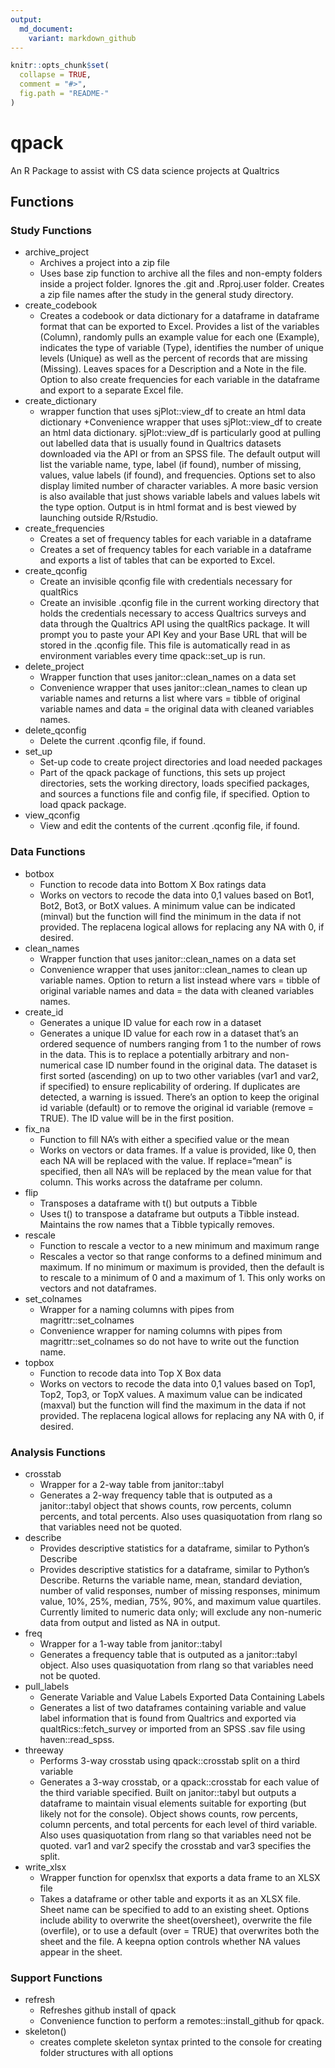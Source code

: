 ---
output:
  md_document:
    variant: markdown_github
---

<!-- README.md is generated from README.Rmd. Please edit that file -->

```{r, echo = FALSE}
knitr::opts_chunk$set(
  collapse = TRUE,
  comment = "#>",
  fig.path = "README-"
)
```

# qpack

An R Package to assist with CS data science projects at Qualtrics

## Functions

### Study Functions

* archive_project
  + Archives a project into a zip file
  + Uses base zip function to archive all the files and non-empty folders inside a project folder. Ignores the .git and .Rproj.user folder. Creates a zip file names after the study in the general study directory.
  

* create_codebook
  + Creates a codebook or data dictionary for a dataframe in dataframe format that can be exported to Excel.  Provides a list of the variables (Column), randomly pulls an example value for each one (Example), indicates the type of variable (Type), identifies the number of unique levels (Unique) as well as the percent of records that are missing (Missing).  Leaves spaces for a Description and a Note in the file.  Option to also create frequencies for each variable in the dataframe and export to a separate Excel file.
  
  
* create_dictionary
  + wrapper function that uses sjPlot::view_df to create an html data dictionary
  +Convenience wrapper that uses sjPlot::view_df to create an html data dictionary.  sjPlot::view_df is particularly good at pulling out labelled data that is usually found in Qualtrics datasets downloaded via the API or from an SPSS file.  The default output will list the variable name, type, label (if found), number of missing, values, value labels (if found), and frequencies.  Options set to also display limited number of character variables.  A more basic version is also available that just shows variable labels and values labels wit the type option.  Output is in html format and is best viewed by launching outside R/Rstudio.
  
  
* create_frequencies
  + Creates a set of frequency tables for each variable in a dataframe
  + Creates a set of frequency tables for each variable in a dataframe and exports a list of tables that can be exported to Excel.


* create_qconfig
  + Create an invisible qconfig file with credentials necessary for qualtRics
  + Create an invisible .qconfig file in the current working directory that holds the credentials necessary to access Qualtrics surveys and data through the Qualtrics API using the qualtRics package.  It will prompt you to paste your API Key and your Base URL that will be stored in the .qconfig file.  This file is automatically read in as environment variables every time qpack::set_up is run.


* delete_project
  + Wrapper function that uses janitor::clean_names on a data set
  + Convenience wrapper that uses janitor::clean_names to clean up variable names and returns a list where vars = tibble of original variable names and data = the original data with cleaned variables names.


* delete_qconfig
  + Delete the current .qconfig file, if found.


* set_up
  + Set-up code to create project directories and load needed packages
  + Part of the qpack package of functions, this sets up project directories, sets the working directory, loads specified packages, and sources a functions file and config file, if specified. Option to load qpack package.


* view_qconfig
  + View and edit the contents of the current .qconfig file, if found.


### Data Functions

* botbox
  + Function to recode data into Bottom X Box ratings data
  + Works on vectors to recode the data into 0,1 values based on Bot1, Bot2, Bot3, or BotX values. A minimum value can be indicated (minval) but the function will find the minimum in the data if not provided. The replacena logical allows for replacing any NA with 0, if desired.

    
* clean_names
  + Wrapper function that uses janitor::clean_names on a data set
  + Convenience wrapper that uses janitor::clean_names to clean up variable names.  Option to return a list instead where vars = tibble of original variable names and data = the data with cleaned variables names.


* create_id
  + Generates a unique ID value for each row in a dataset
  + Generates a unique ID value for each row in a dataset that's an ordered sequence of numbers ranging from 1 to the number of rows in the data. This is to replace a potentially arbitrary and non-numerical case ID number found in the original data. The dataset is first sorted (ascending) on up to two other variables (var1 and var2, if specified) to ensure replicability of ordering. If duplicates are detected, a warning is issued. There's an option to keep the original id variable (default) or to remove the original id variable (remove = TRUE). The ID value will be in the first position.


* fix_na
  + Function to fill NA's with either a specified value or the mean
  + Works on vectors or data frames. If a value is provided, like 0, then each NA will be replaced with the value. If replace="mean" is specified, then all NA's will be replaced by the mean value for that column. This works across the dataframe per column.


* flip
  + Transposes a dataframe with t() but outputs a Tibble
  + Uses t() to transpose a dataframe but outputs a Tibble instead. Maintains the row names that a Tibble typically removes.


* rescale
  + Function to rescale a vector to a new minimum and maximum range
  + Rescales a vector so that range conforms to a defined minimum and maximum. If no minimum or maximum is provided, then the default is to rescale to a minimum of 0 and a maximum of 1. This only works on vectors and not dataframes.

    
* set_colnames
  + Wrapper for a naming columns with pipes from magrittr::set_colnames
  + Convenience wrapper for naming columns with pipes from magrittr::set_colnames so do not have to write out the function name.

    
* topbox
  + Function to recode data into Top X Box data
  + Works on vectors to recode the data into 0,1 values based on Top1, Top2, Top3, or TopX values. A maximum value can be indicated (maxval) but the function will find the maximum in the data if not provided. The replacena logical allows for replacing any NA with 0, if desired.


### Analysis Functions

* crosstab
  + Wrapper for a 2-way table from janitor::tabyl
  + Generates a 2-way frequency table that is outputed as a janitor::tabyl object that shows counts, row percents, column percents, and total percents. Also uses quasiquotation from rlang so that variables need not be quoted.


* describe
  + Provides descriptive statistics for a dataframe, similar to Python's Describe
  + Provides descriptive statistics for a dataframe, similar to Python's Describe. Returns the variable name, mean, standard deviation, number of valid responses, number of missing responses, minimum value, 10%, 25%, median, 75%, 90%, and maximum value quartiles. Currently limited to numeric data only; will exclude any non-numeric data from output and listed as NA in output.

* freq
  + Wrapper for a 1-way table from janitor::tabyl
  + Generates a frequency table that is outputed as a janitor::tabyl object. Also uses quasiquotation from rlang so that variables need not be quoted.


* pull_labels
  + Generate Variable and Value Labels Exported Data Containing Labels
  + Generates a list of two dataframes containing variable and value label 
  information that is found from Qualtrics and exported via qualtRics::fetch_survey
  or imported from an SPSS .sav file using haven::read_spss.


* threeway
  + Performs 3-way crosstab using qpack::crosstab split on a third variable
  + Generates a 3-way crosstab, or a qpack::crosstab for each value of the third variable specified. Built on janitor::tabyl but outputs a dataframe to maintain visual elements suitable for exporting (but likely not for the console). Object shows counts, row percents, column percents, and total percents for each level of third variable. Also uses quasiquotation from rlang so that variables need not be quoted. var1 and var2 specify the crosstab and var3 specifies the split.


* write_xlsx
  + Wrapper function for openxlsx that exports a data frame to an XLSX file
  + Takes a dataframe or other table and exports it as an XLSX file. Sheet name can be specified to add to an existing sheet. Options include ability to overwrite the sheet(oversheet), overwrite the file (overfile), or to use a default (over = TRUE) that overwrites both the sheet and the file. A keepna option controls whether NA values appear in the sheet.
  

### Support Functions

* refresh
  + Refreshes github install of qpack
  + Convenience function to perform a remotes::install_github for qpack.

* skeleton()
    + creates complete skeleton syntax printed to the console for creating folder structures with all options
    

